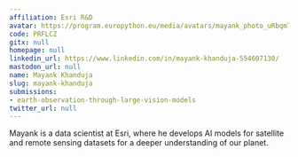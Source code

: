 ```yaml
---
affiliation: Esri R&D
avatar: https://program.europython.eu/media/avatars/mayank_photo_uRbqmT3.jpg
code: PRFLCZ
gitx: null
homepage: null
linkedin_url: https://www.linkedin.com/in/mayank-khanduja-554607130/
mastodon_url: null
name: Mayank Khanduja
slug: mayank-khanduja
submissions:
- earth-observation-through-large-vision-models
twitter_url: null
---
```


Mayank is a data scientist at Esri, where he develops AI models for satellite and remote sensing datasets for a deeper understanding of our planet.
